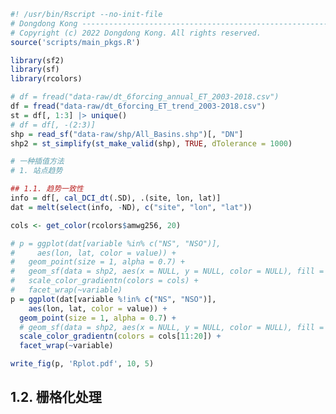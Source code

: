 ```r
#! /usr/bin/Rscript --no-init-file
# Dongdong Kong ----------------------------------------------------------------
# Copyright (c) 2022 Dongdong Kong. All rights reserved.
source('scripts/main_pkgs.R')

library(sf2)
library(sf)
library(rcolors)

# df = fread("data-raw/dt_6forcing_annual_ET_2003-2018.csv")
df = fread("data-raw/dt_6forcing_ET_trend_2003-2018.csv")
st = df[, 1:3] |> unique()
# df = df[, -(2:3)]
shp = read_sf("data-raw/shp/All_Basins.shp")[, "DN"]
shp2 = st_simplify(st_make_valid(shp), TRUE, dTolerance = 1000)

# 一种插值方法
# 1. 站点趋势

## 1.1. 趋势一致性
info = df[, cal_DCI_dt(.SD), .(site, lon, lat)]
dat = melt(select(info, -ND), c("site", "lon", "lat"))
```

```r
cols <- get_color(rcolors$amwg256, 20)

# p = ggplot(dat[variable %in% c("NS", "NSO")], 
#     aes(lon, lat, color = value)) + 
#   geom_point(size = 1, alpha = 0.7) + 
#   geom_sf(data = shp2, aes(x = NULL, y = NULL, color = NULL), fill = "transparent") + 
#   scale_color_gradientn(colors = cols) +
#   facet_wrap(~variable)
p = ggplot(dat[variable %!in% c("NS", "NSO")], 
    aes(lon, lat, color = value)) + 
  geom_point(size = 1, alpha = 0.7) + 
  # geom_sf(data = shp2, aes(x = NULL, y = NULL, color = NULL), fill = "transparent") + 
  scale_color_gradientn(colors = cols[11:20]) +
  facet_wrap(~variable)

write_fig(p, 'Rplot.pdf', 10, 5)
```


## 1.2. 栅格化处理

<!-- 5个再分析资料的趋势一致性 -->
